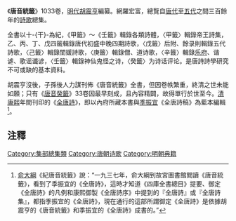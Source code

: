 《'''唐音統籤'''》1033卷，[[明代|明代]][[胡震亨|胡震亨]]編纂。網羅宏富，總覽自[[唐代|唐代]]至[[五代|五代]]之間三百餘年的[[詩歌|詩歌]]總集。

全書以十-{干}-為紀，《甲籤》～《壬籤》輯錄各類詩體，〈甲籤〉輯錄帝王詩集，乙、丙、丁、戊四籤輯錄唐代初盛中晚四期詩歌，〈戊籤〉后附、餘录則輯錄五代詩歌，〈己籤〉輯錄閨媛詩歌，〈庚籤〉輯錄僧、道诗歌，〈辛籤〉輯錄[[乐府|乐府]]、谐谑、歌谣谶谚，〈壬籤〉輯錄神仙鬼怪之诗，〈癸籤〉为诗话评论。是唐詩詩學研究不可或缺的基本資料。

胡震亨沒後，子孫後人力謀刊佈《唐音統籤》全書，但因卷帙繁重，終清之世未能如願；只有《[[唐音癸籤|唐音癸籤]]》33卷因最早刻成，且內容精闢，故得單行於世至今。[[清朝|清]][[康熙|康熙]]年間刊印的《[[御定全唐詩|全唐詩]]》，即以內府所藏本書與[[季振宜|季振宜]]《全唐詩稿》為藍本編輯<ref>[[俞大綱|俞大綱]]《紀唐音統籤》說：“一九三七年，俞大綱到故宮圖書館閲讀《唐音統籤》，看到了季振宜的《全唐詩》，這時才知道《四庫全書總目》提要、御定《全唐詩》的凡例和康熙御製《全唐詩序》中提到的『全唐詩』或『全唐詩集』，都指季振宜的《全唐詩》，現在通行的這部所謂御定《全唐詩》是依據胡震亨的《唐音統籤》和季振宜的《全唐詩》成書的。”</ref>。

{{Commonscat-inline|唐音統籤}}

== 注釋 ==
{{Reflist}}

[[Category:集部總集類|Category:集部總集類]]
[[Category:唐朝诗歌|Category:唐朝诗歌]]
[[Category:明朝典籍|Category:明朝典籍]]